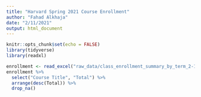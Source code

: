 ```yaml
---
title: "Harvard Spring 2021 Course Enrollment"
author: "Fahad Alkhaja"
date: "2/11/2021"
output: html_document
---
```


```r
knitr::opts_chunk$set(echo = FALSE)
library(tidyverse)
library(readxl)
```

```r
enrollment <- read_excel("raw_data/class_enrollment_summary_by_term_2-10-2021.xlsx", skip = 3)
enrollment %>%
  select("Course Title", "Total") %>%
  arrange(desc(Total)) %>%
  drop_na()
```

